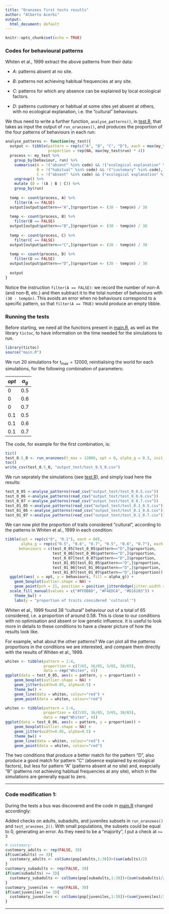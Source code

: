 ```yaml
---
title: "Oranzees first tests results"
author: "Alberto Acerbi"
output:
  html_document: default
---
```


```r
knitr::opts_chunk$set(echo = TRUE)
```


### Codes for behavioural patterns

Whiten et al., 1999 extract the above patterns from their data:

* *A*: patterns absent at no site.

* *B*: patterns not achieving habitual frequencies at any site.

* *C*: patterns for which any absence can be explained by local ecological factors.

* *D*: patterns customary or habitual at some sites yet absent at others, with no ecological explanation, i.e. the "cultural" behaviours.

We thus need to write a further function, `analyse_patterns()`, in [test.R](test.R), that takes as input the output of `run_oranzees()`, and produces the proportion of the four patterns of behaviours in each run:

```r
analyse_patterns <- function(my_test){
  output <- tibble(pattern = rep(c("A", "B", "C", "D"), each = max(my_test$run)), 
                   proportion = rep(NA, max(my_test$run) * 4))
  process <- my_test %>%
    group_by(behaviour, run) %>%
    summarise(A = !("absent" %in% code) && !("ecological explanation" %in% code), 
              B = !("habitual" %in% code) && !("customary" %in% code),
              C = !("absent" %in% code) && ("ecological explanation" %in% code)) %>%
    ungroup() %>%
    mutate (D = !(A | B | C)) %>%
    group_by(run)
  
  temp <- count(process, A) %>%
    filter(A == FALSE) 
  output[output$pattern=="A",]$proportion <- (38 - temp$n) / 38
  
  temp <- count(process, B) %>%
    filter(B == FALSE)
  output[output$pattern=="B",]$proportion <- (38 - temp$n) / 38
  
  temp <- count(process, C) %>%
    filter(C == FALSE)
  output[output$pattern=="C",]$proportion <- (38 - temp$n) / 38
  
  temp <- count(process, D) %>%
    filter(D == FALSE)
  output[output$pattern=="D",]$proportion <- (38 - temp$n) / 38
  
  output
}
```

Notice the instruction `filter(A == FALSE)`: we record the number of non-A (and non-B, etc.) and then subtract it to the total number of behaviours with `(38 - temp$n)`. This avoids an error when no behaviours correspond to a specific pattern, so that `filter(A == TRUE)` would produce an empty tibble.   

### Running the tests

Before starting, we need all the functions present in [main.R](main.R), as well as the library `tictoc`, to have information on the time needed for the simulations to run.

```r
library(tictoc)
source("main.R")
```

We run 20 simulations for $t_\text{max}=12000$, reinitialising the world for each simulations, for the following combination of parameters:

$opt$ | $\alpha_g$ 
------|-------
0     | 0.5
0     | 0.6
0     | 0.7
0.1   | 0.5
0.1   | 0.6 
0.1   | 0.7

The code, for example for the first combination, is:

```r
tic()
test_0.5_0 <- run_oranzees(t_max = 12000, opt = 0, alpha_g = 0.5, init_world = 1, n_run = 20)
toc()
write_csv(test_0.5_0, "output_test/test_0.5_0.csv")
```

We run seprately the simulations (see [test.R](test.R)), and simply load here the results:

```r
test_0_05 <-analyse_patterns(read_csv("output_test/test_0_0.5.csv"))
test_0_06 <-analyse_patterns(read_csv("output_test/test_0_0.6.csv"))
test_0_07 <-analyse_patterns(read_csv("output_test/test_0_0.7.csv"))
test_01_05 <-analyse_patterns(read_csv("output_test/test_0.1_0.5.csv"))
test_01_06 <-analyse_patterns(read_csv("output_test/test_0.1_0.6.csv"))
test_01_07 <-analyse_patterns(read_csv("output_test/test_0.1_0.7.csv"))
```

We can now plot the proportion of traits considered "cultural", according to the patterns in Whiten et al., 1999 in each condition:

```r
tibble(opt = rep(c("0", "0.1"), each = 60), 
       alpha_g = rep(c("0.5", "0.6", "0.7", "0.5", "0.6", "0.7"), each = 20),
      behaviours = c(test_0_05[test_0_05$pattern=="D",]$proportion, 
                     test_0_06[test_0_06$pattern=="D",]$proportion,
                     test_0_07[test_0_07$pattern=="D",]$proportion,
                     test_01_05[test_01_05$pattern=="D",]$proportion,
                     test_01_06[test_01_06$pattern=="D",]$proportion,
                     test_01_07[test_01_07$pattern=="D",]$proportion)) %>%
  ggplot(aes( x = opt, y = behaviours, fill = alpha_g)) +
    geom_boxplot(outlier.shape = NA) +
    geom_point(pch = 21, position = position_jitterdodge(jitter.width = 0.1)) +
  scale_fill_manual(values = c("#FFDB6D", "#F4EDCA", "#D16103")) +
    theme_bw() +
    labs(y = "proportion of traits considered 'cultural'") 
```

Whiten et al., 1999 found 38 "cultural" behaviour out of a total of 65 considered, i.e. a proportion of around $0.58$. This is close to our conditions with no optimisation and absent or low genetic influence. It is useful to look more in details to these conditions to have a clearer picture of how the results look like. 

For example, what about the other patterns? We can plot all the patterns proportions in the conditions we are interested, and compare them directly with the results of Whiten et al., 1999.

```r
whiten <- tibble(pattern = 1:4, 
                 proportion = c(7/65, 16/65, 3/65, 38/65), 
                 data = rep("Whiten", 4)) 
ggplot(data = test_0_05, aes(x = pattern, y = proportion)) +
    geom_boxplot(outlier.shape = NA) +
    geom_jitter(width=0.05, alpha=0.5) +
    theme_bw() +
    geom_line(data = whiten, colour="red") +
    geom_point(data = whiten, colour="red") 
```

```r
whiten <- tibble(pattern = 1:4, 
                 proportion = c(7/65, 16/65, 3/65, 38/65), 
                 data = rep("Whiten", 4)) 
ggplot(data = test_0_06, aes(x = pattern, y = proportion)) +
    geom_boxplot(outlier.shape = NA) +
    geom_jitter(width=0.05, alpha=0.5) +
    theme_bw() +
    geom_line(data = whiten, colour="red") +
    geom_point(data = whiten, colour="red") 
```

The two conditions that produce a better match for the pattern "D", also produce a good match for pattern "C" (absence explained by ecological factors), but less for pattern "A" (patterns absent at no site) and, esepcially "B" (patterns not achieving habitual frequencies at any site), which in the simulations are generally equal to zero.

***
### Code modification 1:

During the tests a bus was discovered and the code in [main.R](main.R) changed accordingly:

Added checks on adults, subadults, and juveniles subsets in `run_oranzees()` and `test_oranzees_2()`. With small populations, the subsets could be equal to 0, generating an error. As they need to be a "majority", I put a check at `>= 3` 

```r
# customary:
customary_adults <- rep(FALSE, 38)
if(sum(adults) >= 3){
  customary_adults <- colSums(pop[adults,1:38])>(sum(adults)/2)
}
customary_subadults <- rep(FALSE, 38)
if(sum(subadults) >= 3){
  customary_subadults <- colSums(pop[subadults,1:38])>(sum(subadults)/2)
}
customary_juveniles <- rep(FALSE, 38)
if(sum(juveniles) >= 3){
  customary_juveniles <- colSums(pop[juveniles,1:38])>(sum(juveniles)/2)
}
```

***